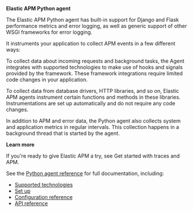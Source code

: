 
**Elastic APM Python agent**

The Elastic APM Python agent has built-in support for Django and Flask performance metrics and error logging, as well as generic support of other WSGI frameworks for error logging.

It instruments your application to collect APM events in a few different ways:

To collect data about incoming requests and background tasks, the Agent integrates with supported technologies to make use of hooks and signals provided by the framework.
These framework integrations require limited code changes in your application.

To collect data from database drivers, HTTP libraries, and so on,
Elastic APM agents instrument certain functions and methods in these libraries.
Instrumentations are set up automatically and do not require any code changes.

In addition to APM and error data,
the Python agent also collects system and application metrics in regular intervals.
This collection happens in a background thread that is started by the agent.

**Learn more**

If you're ready to give Elastic APM a try, see <DocLink id="serverlessObservabilityApmGetStarted">Get started with traces and APM</DocLink>.

See the [Python agent reference](((apm-py-ref))/getting-started.html) for full documentation, including:

* [Supported technologies](((apm-py-ref))/supported-technologies.html)
* [Set up](((apm-py-ref))/set-up.html)
* [Configuration reference](((apm-py-ref))/configuration.html)
* [API reference](((apm-py-ref))/api.html)


<APMAgentWarning />